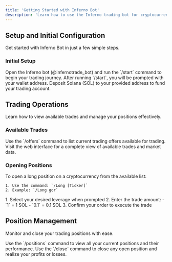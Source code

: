 ```yaml
---
title: 'Getting Started with Inferno Bot'
description: 'Learn how to use the Inferno trading bot for cryptocurrency trading on Solana'
---
```


## Setup and Initial Configuration

Get started with Inferno Bot in just a few simple steps.

### Initial Setup

<AccordionGroup>
  <Accordion icon="robot" title="Start the bot">
    Open the Inferno bot (@infernotrade_bot) and run the `/start` command to begin your trading journey.
  </Accordion>
  <Accordion icon="wallet" title="Make your first deposit">
    After running `/start`, you will be prompted with your wallet address. Deposit Solana (SOL) to your provided address to fund your trading account.
  </Accordion>
</AccordionGroup>

## Trading Operations

Learn how to view available trades and manage your positions effectively.

### Available Trades

<CardGroup>

<Card title="View Trading Offers" icon="list" href="/commands">
  Use the `/offers` command to list current trading offers available for trading.
</Card>

<Card title="Full Trading Interface" icon="chart-line" href="https://www.infernobot.io/tokens">
  Visit the web interface for a complete view of available trades and market data.
</Card>

</CardGroup>

### Opening Positions

<AccordionGroup>
  <Accordion icon="trend-up" title="Execute a long position">
    To open a long position on a cryptocurrency from the available list:
    
    1. Use the command: `/Long [Ticker]`
    2. Example: `/Long gor`
  </Accordion>
  <Accordion icon="sliders" title="Set leverage and amount">
    1. Select your desired leverage when prompted
    2. Enter the trade amount:
       - `1` = 1 SOL
       - `0.1` = 0.1 SOL
    3. Confirm your order to execute the trade
  </Accordion>
</AccordionGroup>

## Position Management

Monitor and close your trading positions with ease.

<CardGroup>

<Card title="View Open Positions" icon="eye" href="/commands">
  Use the `/positions` command to view all your current positions and their performance.
</Card>

<Card title="Close Positions" icon="xmark" href="/commands">
  Use the `/close` command to close any open position and realize your profits or losses.
</Card>

</CardGroup> 